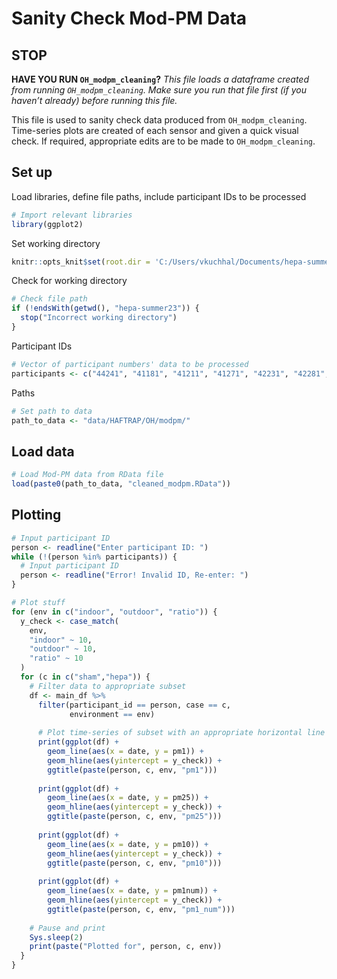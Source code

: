 # Sanity Check Mod-PM Data

## STOP

**HAVE YOU RUN `OH_modpm_cleaning`?**
*This file loads a dataframe created from running `OH_modpm_cleaning`. Make sure you run that file first (if you haven't already) before running this file.*

This file is used to sanity check data produced from `OH_modpm_cleaning`. Time-series plots are created of each sensor and given a quick visual check. If required, appropriate edits are to be made to `OH_modpm_cleaning`.

## Set up
Load libraries, define file paths, include participant IDs to be processed
```r
# Import relevant libraries
library(ggplot2)
```
Set working directory
```r
knitr::opts_knit$set(root.dir = 'C:/Users/vkuchhal/Documents/hepa-summer23')
```

Check for working directory
```r
# Check file path
if (!endsWith(getwd(), "hepa-summer23")) {
  stop("Incorrect working directory")
}
```
Participant IDs
```r
# Vector of participant numbers' data to be processed
participants <- c("44241", "41181", "41211", "41271", "42231", "42281", "42301", "42321", "44621", "45361", "45411", "45451", "46591")
```

Paths
```r
# Set path to data
path_to_data <- "data/HAFTRAP/OH/modpm/"
```


## Load data
```r
# Load Mod-PM data from RData file
load(paste0(path_to_data, "cleaned_modpm.RData"))
```

## Plotting
```r
# Input participant ID
person <- readline("Enter participant ID: ")
while (!(person %in% participants)) {
  # Input participant ID
  person <- readline("Error! Invalid ID, Re-enter: ")
}

# Plot stuff
for (env in c("indoor", "outdoor", "ratio")) {
  y_check <- case_match(
    env,
    "indoor" ~ 10,
    "outdoor" ~ 10,
    "ratio" ~ 10
  )
  for (c in c("sham","hepa")) {
    # Filter data to appropriate subset
    df <- main_df %>%
      filter(participant_id == person, case == c, 
             environment == env)
    
      # Plot time-series of subset with an appropriate horizontal line
      print(ggplot(df) +
        geom_line(aes(x = date, y = pm1)) +
        geom_hline(aes(yintercept = y_check)) +
        ggtitle(paste(person, c, env, "pm1")))
      
      print(ggplot(df) +
        geom_line(aes(x = date, y = pm25)) +
        geom_hline(aes(yintercept = y_check)) +
        ggtitle(paste(person, c, env, "pm25")))
      
      print(ggplot(df) +
        geom_line(aes(x = date, y = pm10)) +
        geom_hline(aes(yintercept = y_check)) +
        ggtitle(paste(person, c, env, "pm10")))
      
      print(ggplot(df) +
        geom_line(aes(x = date, y = pm1num)) +
        geom_hline(aes(yintercept = y_check)) +
        ggtitle(paste(person, c, env, "pm1_num")))
    
    # Pause and print
    Sys.sleep(2)
    print(paste("Plotted for", person, c, env))
  }
}
```